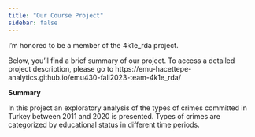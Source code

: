 ```yaml
---
title: "Our Course Project"
sidebar: false 
---
```


I'm honored to be a member of the 4k1e_rda project.

Below, you'll find a brief summary of our project. To access a detailed project description, please go to https://emu-hacettepe-analytics.github.io/emu430-fall2023-team-4k1e_rda/

**Summary**

In this project an exploratory analysis of the types of crimes committed in Turkey between 2011 and 2020 is presented. Types of crimes are categorized by educational status in different time periods.

